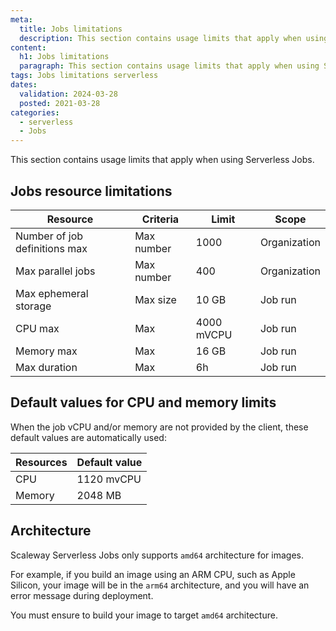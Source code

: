 ```yaml
---
meta:
  title: Jobs limitations
  description: This section contains usage limits that apply when using Serverless Jobs.
content:
  h1: Jobs limitations
  paragraph: This section contains usage limits that apply when using Serverless Jobs.
tags: Jobs limitations serverless
dates:
  validation: 2024-03-28
  posted: 2021-03-28
categories:
  - serverless
  - Jobs
---
```


This section contains usage limits that apply when using Serverless Jobs.

## Jobs resource limitations

| Resource                      | Criteria   | Limit      | Scope        |
|-------------------------------|----------- |------------|--------------|
| Number of job definitions max | Max number | 1000       | Organization |
| Max parallel jobs             | Max number | 400        | Organization |
| Max ephemeral storage         | Max size   | 10 GB      | Job run      |
| CPU max                       | Max        | 4000 mVCPU | Job run      |
| Memory max                    | Max        | 16 GB      | Job run      |
| Max duration                       | Max        | 6h         | Job run      |

## Default values for CPU and memory limits

When the job vCPU and/or memory are not provided by the client, these default values are automatically used:

| Resources | Default value  |
|-----------|----------------|
| CPU       | 1120 mvCPU     |
| Memory    | 2048 MB        |

## Architecture

Scaleway Serverless Jobs only supports `amd64` architecture for images.

For example, if you build an image using an ARM CPU, such as Apple Silicon, your image will be in the `arm64` architecture, and you will have an error message during deployment.

You must ensure to build your image to target `amd64` architecture.